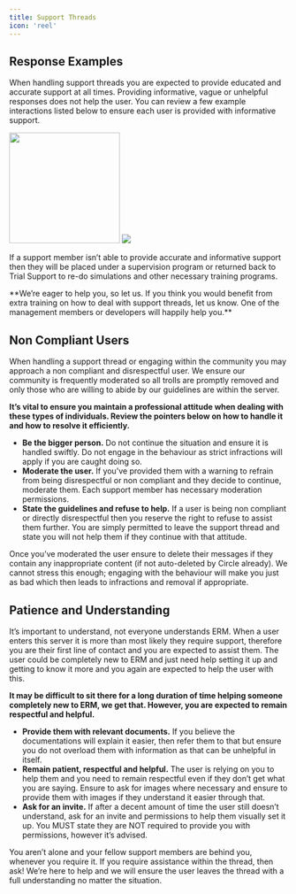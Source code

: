 ```yaml
---
title: Support Threads
icon: 'reel'
---
```

## Response Examples

When handling support threads you are expected to provide educated and accurate support at all times. Providing informative, vague or unhelpful responses does not help the user. You can review a few example interactions listed below to ensure each user is provided with informative support.
<Frame caption="Good Support Example">
<img height="200" src="../images/staff/supportthreads/good.png" />
</Frame>

<Frame caption="Bad Support Example">
<img src="../images/staff/supportthreads/bad.png" />
</Frame>

If a support member isn’t able to provide accurate and informative support then they will be placed under a supervision program or returned back to Trial Support to re-do simulations and other necessary training programs. 
<div>**We’re eager to help you, so let us. If you think you would benefit from extra training on how to deal with support threads, let us know. One of the management members or developers will happily help you.** </div>


## Non Compliant Users

When handling a support thread or engaging within the community you may approach a non compliant and disrespectful user. We ensure our community is frequently moderated so all trolls are promptly removed and only those who are willing to abide by our guidelines are within the server. 

**It’s vital to ensure you maintain a professional attitude when dealing with these types of individuals. Review the pointers below on how to handle it and how to resolve it efficiently.**

- **Be the bigger person.** Do not continue the situation and ensure it is handled swiftly. Do not engage in the behaviour as strict infractions will apply if you are caught doing so.
- **Moderate the user.** If you’ve provided them with a warning to refrain from being disrespectful or non compliant and they decide to continue, moderate them. Each support member has necessary moderation permissions.
- **State the guidelines and refuse to help.** If a user is being non compliant or directly disrespectful then you reserve the right to refuse to assist them further. You are simply permitted to leave the support thread and state you will not help them if they continue with that attitude.

Once you’ve moderated the user ensure to delete their messages if they contain any inappropriate content (if not auto-deleted by Circle already). We cannot stress this enough; engaging with the behaviour will make you just as bad which then leads to infractions and removal if appropriate.


## Patience and Understanding

It’s important to understand, not everyone understands ERM. When a user enters this server it is more than most likely they require support, therefore you are their first line of contact and you are expected to assist them. The user could be completely new to ERM and just need help setting it up and getting to know it more and you again are expected to help the user with this.

**It may be difficult to sit there for a long duration of time helping someone completely new to ERM, we get that. However, you are expected to remain respectful and helpful.**

- **Provide them with relevant documents.** If you believe the documentations will explain it easier, then refer them to that but ensure you do not overload them with information as that can be unhelpful in itself. 
- **Remain patient, respectful and helpful.** The user is relying on you to help them and you need to remain respectful even if they don’t get what you are saying. Ensure to ask for images where necessary and ensure to provide them with images if they understand it easier through that.
- **Ask for an invite.** If after a decent amount of time the user still doesn’t understand, ask for an invite and permissions to help them visually set it up. You MUST state they are NOT required to provide you with permissions, however it’s advised.

You aren’t alone and your fellow support members are behind you, whenever you require it. If you require assistance within the thread, then ask! We’re here to help and we will ensure the user leaves the thread with a full understanding no matter the situation.
